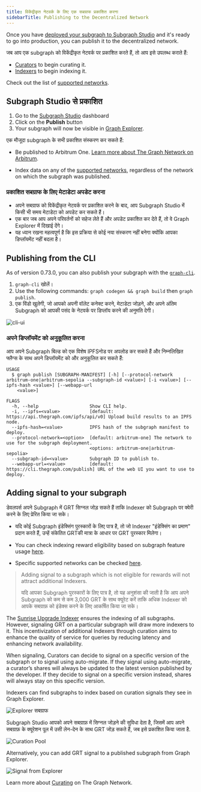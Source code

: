 ```yaml
---
title: विकेंद्रीकृत नेटवर्क के लिए एक सबग्राफ प्रकाशित करना
sidebarTitle: Publishing to the Decentralized Network
---
```


Once you have [deployed your subgraph to Subgraph Studio](/deploying/deploying-a-subgraph-to-studio/) and it's ready to go into production, you can publish it to the decentralized network.

जब आप एक subgraph को विकेंद्रीकृत नेटवर्क पर प्रकाशित करते हैं, तो आप इसे उपलब्ध कराते हैं:

- [Curators](/resources/roles/curating/) to begin curating it.
- [Indexers](/indexing/overview/) to begin indexing it.

<VideoEmbed title="How to Publish a Subgraph to Arbitrum" youtube="satdwdbvzAQ" />

Check out the list of [supported networks](/supported-networks/).

## Subgraph Studio से प्रकाशित

1. Go to the [Subgraph Studio](https://thegraph.com/studio/) dashboard
2. Click on the **Publish** button
3. Your subgraph will now be visible in [Graph Explorer](https://thegraph.com/explorer/).

एक मौजूदा subgraph के सभी प्रकाशित संस्करण कर सकते हैं:

- Be published to Arbitrum One. [Learn more about The Graph Network on Arbitrum](/archived/arbitrum/arbitrum-faq/).

- Index data on any of the [supported networks](/supported-networks/), regardless of the network on which the subgraph was published.

### प्रकाशित सबग्राफ के लिए मेटाडेटा अपडेट करना

- अपने सबग्राफ को विकेंद्रीकृत नेटवर्क पर प्रकाशित करने के बाद, आप Subgraph Studio में किसी भी समय मेटाडेटा को अपडेट कर सकते हैं।
- एक बार जब आप अपने परिवर्तनों को सहेज लेते हैं और अपडेट प्रकाशित कर देते हैं, तो वे Graph Explorer में दिखाई देंगे।
- यह ध्यान रखना महत्वपूर्ण है कि इस प्रक्रिया से कोई नया संस्करण नहीं बनेगा क्योंकि आपका डिप्लॉयमेंट नहीं बदला है।

## Publishing from the CLI

As of version 0.73.0, you can also publish your subgraph with the [`graph-cli`](https://github.com/graphprotocol/graph-tooling/tree/main/packages/cli).

1. `graph-cli` खोलें।
2. Use the following commands: `graph codegen && graph build` then `graph publish`.
3. एक विंडो खुलेगी, जो आपको अपनी वॉलेट कनेक्ट करने, मेटाडेटा जोड़ने, और अपने अंतिम Subgraph को आपकी पसंद के नेटवर्क पर डिप्लॉय करने की अनुमति देगी।

![cli-ui](/img/cli-ui.png)

### अपने डिप्लॉयमेंट को अनुकूलित करना

आप अपने Subgraph बिल्ड को एक विशेष IPFSनोड पर अपलोड कर सकते हैं और निम्नलिखित फ्लैग्स के साथ अपने डिप्लॉयमेंट को और अनुकूलित कर सकते हैं:

```
USAGE
  $ graph publish [SUBGRAPH-MANIFEST] [-h] [--protocol-network arbitrum-one|arbitrum-sepolia --subgraph-id <value>] [-i <value>] [--ipfs-hash <value>] [--webapp-url
    <value>]

FLAGS
  -h, --help                   Show CLI help.
  -i, --ipfs=<value>           [default: https://api.thegraph.com/ipfs/api/v0] Upload build results to an IPFS node.
  --ipfs-hash=<value>          IPFS hash of the subgraph manifest to deploy.
  --protocol-network=<option>  [default: arbitrum-one] The network to use for the subgraph deployment.
                               <options: arbitrum-one|arbitrum-sepolia>
  --subgraph-id=<value>        Subgraph ID to publish to.
  --webapp-url=<value>         [default: https://cli.thegraph.com/publish] URL of the web UI you want to use to deploy.

```

## Adding signal to your subgraph

डेवलपर्स अपने Subgraph में GRT सिग्नल जोड़ सकते हैं ताकि Indexer को Subgraph पर क्वेरी करने के लिए प्रेरित किया जा सके।

- यदि कोई Subgraph इंडेक्सिंग पुरस्कारों के लिए पात्र है, तो जो Indexer "इंडेक्सिंग का प्रमाण" प्रदान करते हैं, उन्हें संकेतित GRTकी मात्रा के आधार पर GRT पुरस्कार मिलेगा।

- You can check indexing reward eligibility based on subgraph feature usage [here](https://github.com/graphprotocol/indexer/blob/main/docs/feature-support-matrix.md).

- Specific supported networks can be checked [here](/supported-networks/).

> Adding signal to a subgraph which is not eligible for rewards will not attract additional Indexers.
>
> यदि आपका Subgraph पुरस्कारों के लिए पात्र है, तो यह अनुशंसा की जाती है कि आप अपने Subgraph को कम से कम 3,000 GRT के साथ क्यूरेट करें ताकि अधिक Indexer को आपके सबग्राफ़ को इंडेक्स करने के लिए आकर्षित किया जा सके।

The [Sunrise Upgrade Indexer](/archived/sunrise/#what-is-the-upgrade-indexer) ensures the indexing of all subgraphs. However, signaling GRT on a particular subgraph will draw more indexers to it. This incentivization of additional Indexers through curation aims to enhance the quality of service for queries by reducing latency and enhancing network availability.

When signaling, Curators can decide to signal on a specific version of the subgraph or to signal using auto-migrate. If they signal using auto-migrate, a curator’s shares will always be updated to the latest version published by the developer. If they decide to signal on a specific version instead, shares will always stay on this specific version.

Indexers can find subgraphs to index based on curation signals they see in Graph Explorer.

![Explorer सबग्राफ](/img/explorer-subgraphs.png)

Subgraph Studio आपको अपने सबग्राफ़ में सिग्नल जोड़ने की सुविधा देता है, जिसमें आप अपने सबग्राफ़ के क्यूरेशन पूल में उसी लेन-देन के साथ GRT जोड़ सकते हैं, जब इसे प्रकाशित किया जाता है.

![Curation Pool](/img/curate-own-subgraph-tx.png)

Alternatively, you can add GRT signal to a published subgraph from Graph Explorer.

![Signal from Explorer](/img/signal-from-explorer.png)

Learn more about [Curating](/resources/roles/curating/) on The Graph Network.
